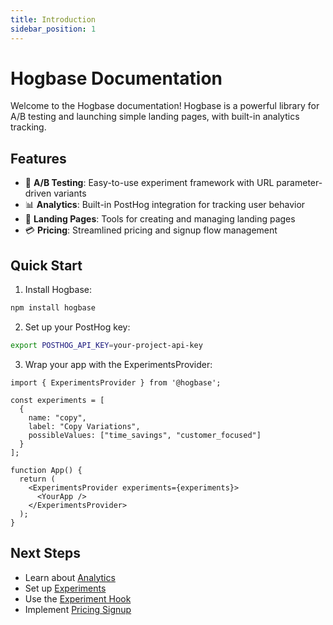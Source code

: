 ```yaml
---
title: Introduction
sidebar_position: 1
---
```


# Hogbase Documentation

Welcome to the Hogbase documentation! Hogbase is a powerful library for A/B testing and launching simple landing pages, with built-in analytics tracking.

## Features

- 🧪 **A/B Testing**: Easy-to-use experiment framework with URL parameter-driven variants
- 📊 **Analytics**: Built-in PostHog integration for tracking user behavior
- 🎯 **Landing Pages**: Tools for creating and managing landing pages
- 💳 **Pricing**: Streamlined pricing and signup flow management

## Quick Start

1. Install Hogbase:

```bash
npm install hogbase
```

2. Set up your PostHog key:

```bash
export POSTHOG_API_KEY=your-project-api-key
```

3. Wrap your app with the ExperimentsProvider:

```tsx
import { ExperimentsProvider } from '@hogbase';

const experiments = [
  {
    name: "copy",
    label: "Copy Variations",
    possibleValues: ["time_savings", "customer_focused"]
  }
];

function App() {
  return (
    <ExperimentsProvider experiments={experiments}>
      <YourApp />
    </ExperimentsProvider>
  );
}
```

## Next Steps

- Learn about [Analytics](./analytics)
- Set up [Experiments](./experiments-provider)
- Use the [Experiment Hook](./use-experiment)
- Implement [Pricing Signup](./use-pricing-signup)
